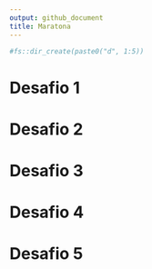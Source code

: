 ```yaml
---
output: github_document
title: Maratona
---
```


```r
#fs::dir_create(paste0("d", 1:5))
```


# Desafio 1

# Desafio 2

# Desafio 3

# Desafio 4

# Desafio 5
